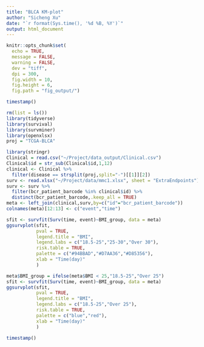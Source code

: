 ```yaml
---
title: "BLCA KM-plot"
author: "Sicheng Xu"
date: "`r format(Sys.time(), '%d %B, %Y')`"
output: html_document
---
```


```r
knitr::opts_chunk$set(
  echo = TRUE,
  message = FALSE,
  warning = FALSE,
  dev = "tiff",
  dpi = 300,
  fig.width = 10,
  fig.height = 6,
  fig.path = "fig_output/")
```

```r
timestamp()
```

```r
rm(list = ls())
library(tidyverse)
library(survival)
library(survminer)
library(openxlsx)
proj = "TCGA-BLCA"

library(stringr)
Clinical = read.csv("~/Project/data_output/Clinical.csv")
Clinical$id = str_sub(Clinical$id,1,12)
clinical <- Clinical %>%
  filter(disease == strsplit(proj,split="-")[[1]][2])
surv <- read.xlsx("~/Project/data/mmc1.xlsx", sheet = "ExtraEndpoints")
surv <- surv %>%
  filter(bcr_patient_barcode %in% clinical$id) %>%
  distinct(bcr_patient_barcode,.keep_all = TRUE)
meta <- left_join(clinical,surv,by=c("id"="bcr_patient_barcode"))
colnames(meta)[12:13] <- c("event","time")
```

```r
sfit <- survfit(Surv(time, event)~BMI_group, data = meta)
ggsurvplot(sfit,
           pval = TRUE,
           legend.title = "BMI",
           legend.labs = c("18.5-25","25-30","Over 30"),
           risk.table = TRUE,
           palette = c("#94BBAD","#D7AA36","#D85356"),
           xlab = "Time(day)"
           )
```

```r
meta$BMI_group = ifelse(meta$BMI < 25,"18.5-25","Over 25")
sfit <- survfit(Surv(time, event)~BMI_group, data = meta)
ggsurvplot(sfit,
           pval = TRUE,
           legend.title = "BMI",
           legend.labs = c("18.5-25","Over 25"),
           risk.table = TRUE,
           palette = c("blue","red"),
           xlab = "Time(day)"
           )
```

```r
timestamp()
```

